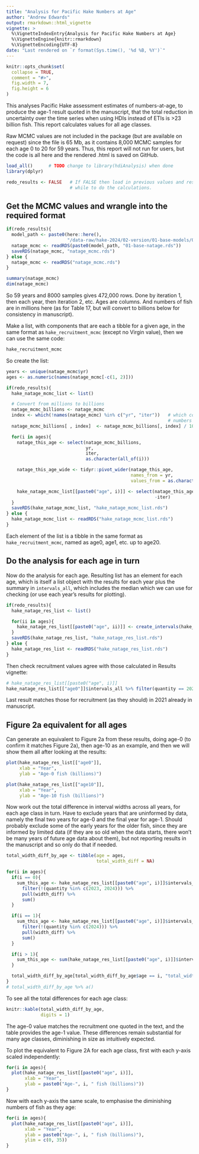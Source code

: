 ```yaml
---
title: "Analysis for Pacific Hake Numbers at Age"
author: "Andrew Edwards"
output: rmarkdown::html_vignette
vignette: >
  %\VignetteIndexEntry{Analysis for Pacific Hake Numbers at Age}
  %\VignetteEngine{knitr::rmarkdown}
  %\VignetteEncoding{UTF-8}
date: "Last rendered on `r format(Sys.time(), '%d %B, %Y')`"
---
```


<!-- To build either run
rmarkdown::render("hake-natage.Rmd")
 or click the knit button in RStudio -->


```r
knitr::opts_chunk$set(
  collapse = TRUE,
  comment = "#>",
  fig.width = 7,
  fig.height = 6
)
```

This analyses Pacific Hake assessment estimates of numbers-at-age, to produce
the age-1 result quoted in the manuscript, that the total reduction in uncertainty
over the time series when using HDIs instead of ETIs is >23 billion fish. This
report calculates values for all age classes.

Raw MCMC values are not included in
the package (but are available on request) since the file is 65 Mb, as
it contains 8,000 MCMC samples for each age 0 to 20 for 59 years. Thus, this
report will not run for users, but the code is all here and the rendered .html
is saved on GitHub.



```r
load_all()      # TODO change to library(hdiAnalysis) when done
library(dplyr)

redo_results <- FALSE   # If FALSE then load in previous values and results, since takes a
                        # while to do the calculations.
```

## Get the MCMC values and wrangle into the required format

```r
if(redo_results){
  model_path <- paste0(here::here(),
                       "/data-raw/hake-2024/02-version/01-base-models/01-base/")
  natage_mcmc <- readRDS(paste0(model_path, "01-base-natage.rds"))
  saveRDS(natage_mcmc, "natage_mcmc.rds")
} else {
  natage_mcmc <- readRDS("natage_mcmc.rds")
}

summary(natage_mcmc)
dim(natage_mcmc)
```

So 59 years and 8000 samples gives 472,000 rows. Done by iteration 1, then each
year, then iteration 2, etc. Ages are columns. And numbers of fish are in
millions here (as for Table 17, but will convert to billions below for
consistency in manuscript).

Make a list, with components that are each a tibble for a given age, in the same
format as `hake_recruitment_mcmc` (except no Virgin value), then we can use the same code:

```r
hake_recruitment_mcmc
```

So create the list:
```r
years <- unique(natage_mcmc$yr)
ages <- as.numeric(names(natage_mcmc[-c(1, 2)]))

if(redo_results){
  hake_natage_mcmc_list <- list()

  # Convert from millions to billions
  natage_mcmc_billions <- natage_mcmc
  index <- which(!names(natage_mcmc) %in% c("yr", "iter"))   # which columns are
                                                             # numbers to rescale
  natage_mcmc_billions[ , index]  <- natage_mcmc_billions[, index] / 1000

  for(i in ages){
    natage_this_age <- select(natage_mcmc_billions,
                              yr,
                              iter,
                              as.character(all_of(i)))

    natage_this_age_wide <- tidyr::pivot_wider(natage_this_age,
                                               names_from = yr,
                                               values_from = as.character(i))

    hake_natage_mcmc_list[[paste0("age", i)]] <- select(natage_this_age_wide,
                                                        -iter)
  }
  saveRDS(hake_natage_mcmc_list, "hake_natage_mcmc_list.rds")
} else {
  hake_natage_mcmc_list <- readRDS("hake_natage_mcmc_list.rds")
}
```

Each element of the list is a tibble in the same format as
`hake_recruitment_mcmc`, named as age0, age1, etc. up to age20.

## Do the analysis for each age in turn

Now do the analysis for each age. Resulting list has an element for each age,
which is itself a list object with the results for each year plus the summary in
`intervals_all`, which includes the median which we can use for checking (or use
each year's results for plotting).

```r
if(redo_results){
  hake_natage_res_list <- list()

  for(ii in ages){
    hake_natage_res_list[[paste0("age", ii)]] <- create_intervals(hake_natage_mcmc_list[[paste0("age", ii)]])
  }
  saveRDS(hake_natage_res_list, "hake_natage_res_list.rds")
} else {
  hake_natage_res_list <- readRDS("hake_natage_res_list.rds")
}
```

Then check recruitment values agree with those calculated in Results vignette:
```r
# hake_natage_res_list[[paste0("age", i)]]
hake_natage_res_list[["age0"]]$intervals_all %>% filter(quantity == 2021) %>% a()
```

Last result matches those for recruitment (as they should) in 2021 already in
manuscript.

## Figure 2a equivalent for all ages

Can generate an equivalent to Figure 2a from these results, doing age-0 (to
confirm it matches Figure 2a), then age-10 as an example, and then we will show them all
after looking at the results:
```r
plot(hake_natage_res_list[["age0"]],
     xlab = "Year",
     ylab = "Age-0 fish (billions)")

plot(hake_natage_res_list[["age10"]],
     xlab = "Year",
     ylab = "Age-10 fish (billions)")
```

Now work out the total difference in interval widths across all years, for each
age class in turn. Have to exclude years that are uninformed by data, namely the
final two years for age-0 and the final year for age-1. Should
probably exclude some of the early years for the older fish, since they are
informed by limited data (if they are so old when the data starts, there won't
be many years of future age data about them), but not reporting results in the manuscript and so only do
that if needed.

```r
total_width_diff_by_age <- tibble(age = ages,
                                  total_width_diff = NA)

for(i in ages){
  if(i == 0){
    sum_this_age <- hake_natage_res_list[[paste0("age", i)]]$intervals_all %>%
      filter(!(quantity %in% c(2023, 2024))) %>%
      pull(width_diff) %>%
      sum()
  }

  if(i == 1){
    sum_this_age <- hake_natage_res_list[[paste0("age", i)]]$intervals_all %>%
      filter(!(quantity %in% c(2024))) %>%
      pull(width_diff) %>%
      sum()
  }

  if(i > 1){
    sum_this_age <- sum(hake_natage_res_list[[paste0("age", i)]]$intervals_all$width_diff)
  }

  total_width_diff_by_age[total_width_diff_by_age$age == i, "total_width_diff"] <- sum_this_age
}
# total_width_diff_by_age %>% a()
```

To see all the total differences for each age class:
```r
knitr::kable(total_width_diff_by_age,
             digits = 1)
```

The age-0 value matches the recruitment one quoted in the text, and the table
provides the age-1 value. These differences remain substantial for many age
classes, diminishing in size as intuitively expected.

To plot the equivalent to Figure 2A for each age class, first with each y-axis
scaled independently:
```r
for(i in ages){
  plot(hake_natage_res_list[[paste0("age", i)]],
       xlab = "Year",
       ylab = paste0("Age-", i, " fish (billions)"))
}
```

Now with each y-axis the same scale, to emphasise the diminishing numbers of
fish as they age:
```r
for(i in ages){
  plot(hake_natage_res_list[[paste0("age", i)]],
       xlab = "Year",
       ylab = paste0("Age-", i, " fish (billions)"),
       ylim = c(0, 35))
}
```
